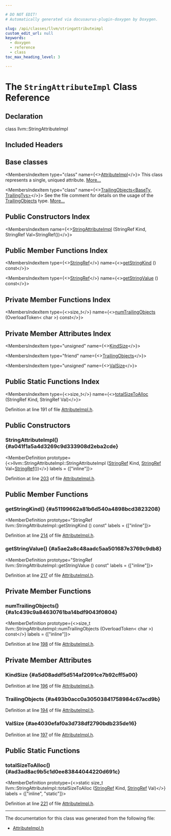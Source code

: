 ```yaml
---

# DO NOT EDIT!
# Automatically generated via docusaurus-plugin-doxygen by Doxygen.

slug: /api/classes/llvm/stringattributeimpl
custom_edit_url: null
keywords:
  - doxygen
  - reference
  - class
toc_max_heading_level: 3

---
```





# The `StringAttributeImpl` Class Reference

<DoxygenPage pluginConfig={pluginConfig}>



## Declaration

<CodeBlock>class llvm::StringAttributeImpl</CodeBlock>

## Included Headers

<IncludesList>
<IncludesListItem
  filePath="IR/AttributeImpl.h"
  permalink="/docs/api/files/lib/lib/ir/attributeimpl-h"
  isLocal="true" />
</IncludesList>

## Base classes

<MembersIndex>

<MembersIndexItem
  type="class"
  name={<><a href="/docs/api/classes/llvm/attributeimpl">AttributeImpl</a></>}>
This class represents a single, uniqued attribute. <a href="/docs/api/classes/llvm/attributeimpl/#details">More...</a>
</MembersIndexItem>

<MembersIndexItem
  type="class"
  name={<><a href="/docs/api/classes/llvm/trailingobjects">TrailingObjects&lt;BaseTy, TrailingTys&gt;</a></>}>
See the file comment for details on the usage of the <a href="/docs/api/classes/llvm/trailingobjects">TrailingObjects</a> type. <a href="/docs/api/classes/llvm/trailingobjects/#details">More...</a>
</MembersIndexItem>

</MembersIndex>

## Public Constructors Index

<MembersIndex>

<MembersIndexItem
  name={<><a href="#a041f1a5a4d3269c9d333908d2eba2cde">StringAttributeImpl</a> (StringRef Kind, StringRef Val=StringRef())</>}>
</MembersIndexItem>

</MembersIndex>

## Public Member Functions Index

<MembersIndex>

<MembersIndexItem
  type={<><a href="/docs/api/classes/llvm/stringref">StringRef</a></>}
  name={<><a href="#a51199662a81b6d540a4898bcd3823208">getStringKind</a> () const</>}>
</MembersIndexItem>

<MembersIndexItem
  type={<><a href="/docs/api/classes/llvm/stringref">StringRef</a></>}
  name={<><a href="#a5ae2a8c48aadc5aa501687e3769c9db8">getStringValue</a> () const</>}>
</MembersIndexItem>

</MembersIndex>

## Private Member Functions Index

<MembersIndex>

<MembersIndexItem
  type={<>size&#95;t</>}
  name={<><a href="#a1c439c9a84630761ba14bdf9043f0804">numTrailingObjects</a> (OverloadToken&lt; char &gt;) const</>}>
</MembersIndexItem>

</MembersIndex>

## Private Member Attributes Index

<MembersIndex>

<MembersIndexItem
  type="unsigned"
  name={<><a href="#a5d08addf5d514af2091ce7b92cff5a00">KindSize</a></>}>
</MembersIndexItem>

<MembersIndexItem
  type="friend"
  name={<><a href="#a493b0acc0a30503841758984c67acd9b">TrailingObjects</a></>}>
</MembersIndexItem>

<MembersIndexItem
  type="unsigned"
  name={<><a href="#ae4030efaf0a3d738df2790bdb235de16">ValSize</a></>}>
</MembersIndexItem>

</MembersIndex>

## Public Static Functions Index

<MembersIndex>

<MembersIndexItem
  type={<>size&#95;t</>}
  name={<><a href="#ad3ad8ac9b5c1d0ee83844044220d691c">totalSizeToAlloc</a> (StringRef Kind, StringRef Val)</>}>
</MembersIndexItem>

</MembersIndex>


Definition at line 191 of file <a href="/docs/api/files/lib/lib/ir/attributeimpl-h">AttributeImpl.h</a>.

<SectionDefinition>

## Public Constructors

### StringAttributeImpl() {#a041f1a5a4d3269c9d333908d2eba2cde}

<MemberDefinition
  prototype={<>llvm::StringAttributeImpl::StringAttributeImpl (<a href="/docs/api/classes/llvm/stringref">StringRef</a> Kind, <a href="/docs/api/classes/llvm/stringref">StringRef</a> Val=<a href="/docs/api/classes/llvm/stringref">StringRef</a>())</>}
  labels = {["inline"]}>

Definition at line <a href="/docs/api/files/lib/lib/ir/attributeimpl-h/#l00203">203</a> of file <a href="/docs/api/files/lib/lib/ir/attributeimpl-h">AttributeImpl.h</a>.
</MemberDefinition>

</SectionDefinition>

<SectionDefinition>

## Public Member Functions

### getStringKind() {#a51199662a81b6d540a4898bcd3823208}

<MemberDefinition
  prototype="StringRef llvm::StringAttributeImpl::getStringKind () const"
  labels = {["inline"]}>

Definition at line <a href="/docs/api/files/lib/lib/ir/attributeimpl-h/#l00214">214</a> of file <a href="/docs/api/files/lib/lib/ir/attributeimpl-h">AttributeImpl.h</a>.
</MemberDefinition>

### getStringValue() {#a5ae2a8c48aadc5aa501687e3769c9db8}

<MemberDefinition
  prototype="StringRef llvm::StringAttributeImpl::getStringValue () const"
  labels = {["inline"]}>

Definition at line <a href="/docs/api/files/lib/lib/ir/attributeimpl-h/#l00217">217</a> of file <a href="/docs/api/files/lib/lib/ir/attributeimpl-h">AttributeImpl.h</a>.
</MemberDefinition>

</SectionDefinition>

<SectionDefinition>

## Private Member Functions

### numTrailingObjects() {#a1c439c9a84630761ba14bdf9043f0804}

<MemberDefinition
  prototype={<>size&#95;t llvm::StringAttributeImpl::numTrailingObjects (OverloadToken&lt; char &gt;) const</>}
  labels = {["inline"]}>

Definition at line <a href="/docs/api/files/lib/lib/ir/attributeimpl-h/#l00198">198</a> of file <a href="/docs/api/files/lib/lib/ir/attributeimpl-h">AttributeImpl.h</a>.
</MemberDefinition>

</SectionDefinition>

<SectionDefinition>

## Private Member Attributes

### KindSize {#a5d08addf5d514af2091ce7b92cff5a00}

<MemberDefinition
  prototype="unsigned llvm::StringAttributeImpl::KindSize">

Definition at line <a href="/docs/api/files/lib/lib/ir/attributeimpl-h/#l00196">196</a> of file <a href="/docs/api/files/lib/lib/ir/attributeimpl-h">AttributeImpl.h</a>.
</MemberDefinition>

### TrailingObjects {#a493b0acc0a30503841758984c67acd9b}

<MemberDefinition
  prototype="friend llvm::StringAttributeImpl::TrailingObjects">

Definition at line <a href="/docs/api/files/lib/lib/ir/attributeimpl-h/#l00194">194</a> of file <a href="/docs/api/files/lib/lib/ir/attributeimpl-h">AttributeImpl.h</a>.
</MemberDefinition>

### ValSize {#ae4030efaf0a3d738df2790bdb235de16}

<MemberDefinition
  prototype="unsigned llvm::StringAttributeImpl::ValSize">

Definition at line <a href="/docs/api/files/lib/lib/ir/attributeimpl-h/#l00197">197</a> of file <a href="/docs/api/files/lib/lib/ir/attributeimpl-h">AttributeImpl.h</a>.
</MemberDefinition>

</SectionDefinition>

<SectionDefinition>

## Public Static Functions

### totalSizeToAlloc() {#ad3ad8ac9b5c1d0ee83844044220d691c}

<MemberDefinition
  prototype={<>static size&#95;t llvm::StringAttributeImpl::totalSizeToAlloc (<a href="/docs/api/classes/llvm/stringref">StringRef</a> Kind, <a href="/docs/api/classes/llvm/stringref">StringRef</a> Val)</>}
  labels = {["inline", "static"]}>

Definition at line <a href="/docs/api/files/lib/lib/ir/attributeimpl-h/#l00221">221</a> of file <a href="/docs/api/files/lib/lib/ir/attributeimpl-h">AttributeImpl.h</a>.
</MemberDefinition>

</SectionDefinition>

<hr/>

The documentation for this class was generated from the following file:

<ul>
<li><a href="/docs/api/files/lib/lib/ir/attributeimpl-h">AttributeImpl.h</a></li>
</ul>

</DoxygenPage>

